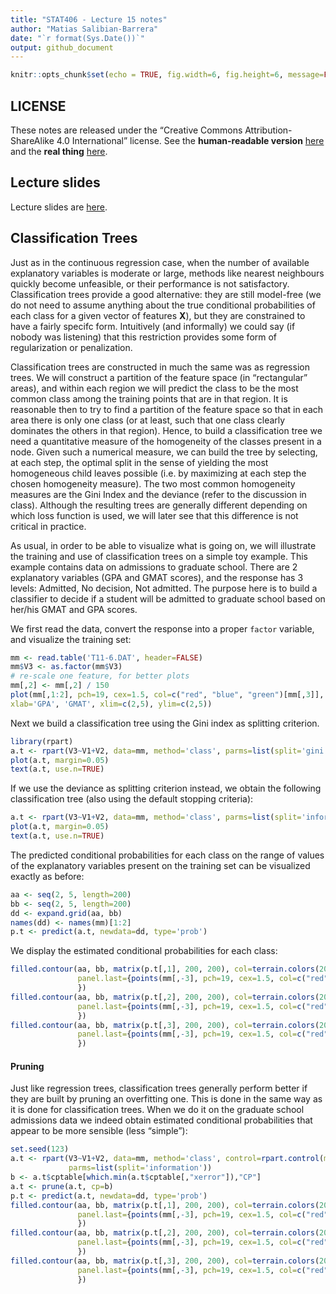 ```yaml
---
title: "STAT406 - Lecture 15 notes"
author: "Matias Salibian-Barrera"
date: "`r format(Sys.Date())`"
output: github_document
---
```


```r
knitr::opts_chunk$set(echo = TRUE, fig.width=6, fig.height=6, message=FALSE, warning=FALSE)
```

## LICENSE
These notes are released under the 
"Creative Commons Attribution-ShareAlike 4.0 International" license. 
See the **human-readable version** [here](https://creativecommons.org/licenses/by-sa/4.0/)
and the **real thing** [here](https://creativecommons.org/licenses/by-sa/4.0/legalcode). 

## Lecture slides

Lecture slides are [here](STAT406-19-lecture-15.pdf).


## Classification Trees

Just as in the continuous regression case, when the number of available
explanatory variables is moderate or large, methods like nearest neighbours
quickly become unfeasible, or their performance is not satisfactory. Classification
trees provide a good alternative: they are still model-free (we do not need to
assume anything about the true conditional probabilities of each class for a given
vector of features **X**), but they are constrained to have a fairly specifc 
form. Intuitively (and informally) we could say (if nobody was listening) that
this restriction provides some form of regularization or penalization. 

Classification trees are constructed in much the same was as regression trees.
We will construct a partition of the feature space (in "rectangular" areas),
and within each region we will predict the class to be the most common class
among the training points that  are in that region. It is reasonable then
to try to find a partition of the feature space so that in each area there is
only one class (or at least, such that one class clearly dominates the others
in that region). Hence, to build a classification tree we need a quantitative measure of 
the homogeneity of the classes present in a node. Given such a 
numerical measure, we can build the tree
by selecting, at each step, the optimal split in the sense of yielding the most
homogeneous child leaves possible (i.e. by maximizing at each step the 
chosen homogeneity measure). The two most common homogeneity measures
are the Gini Index and the deviance (refer to the discussion in class). 
Although the resulting trees are generally different depending on which 
loss function is used, we will later see that this difference is not
critical in practice. 

As usual, in order to be able to visualize what is going on, we will 
illustrate the training and use of classification trees on a simple toy example.
This example contains data on admissions to graduate school. There are
2 explanatory variables (GPA and GMAT scores), and the response has 3 
levels: Admitted, No decision, Not admitted. The purpose here is to 
build a classifier to decide if a student will be admitted to 
graduate school based on her/his GMAT and GPA scores. 

We first read the data, convert the response into a proper `factor`
variable, and visualize the training set:

```r
mm <- read.table('T11-6.DAT', header=FALSE)
mm$V3 <- as.factor(mm$V3)
# re-scale one feature, for better plots
mm[,2] <- mm[,2] / 150
plot(mm[,1:2], pch=19, cex=1.5, col=c("red", "blue", "green")[mm[,3]], 
xlab='GPA', 'GMAT', xlim=c(2,5), ylim=c(2,5))
```

Next we build a classification tree using the Gini index as splitting
criterion. 
```r
library(rpart)
a.t <- rpart(V3~V1+V2, data=mm, method='class', parms=list(split='gini'))
plot(a.t, margin=0.05)
text(a.t, use.n=TRUE)
```

If we use the deviance as splitting criterion instead, we obtain the following
classification tree (also using the default stopping criteria): 

```r
a.t <- rpart(V3~V1+V2, data=mm, method='class', parms=list(split='information'))
plot(a.t, margin=0.05)
text(a.t, use.n=TRUE)
```


The predicted conditional probabilities for each class on the range of values
of the explanatory variables present on the training set can be visualized
exactly as before: 

```r
aa <- seq(2, 5, length=200)
bb <- seq(2, 5, length=200)
dd <- expand.grid(aa, bb)
names(dd) <- names(mm)[1:2]
p.t <- predict(a.t, newdata=dd, type='prob')
```

We display the estimated conditional probabilities for each class:

```r
filled.contour(aa, bb, matrix(p.t[,1], 200, 200), col=terrain.colors(20), xlab='GPA', ylab='GMAT',
               panel.last={points(mm[,-3], pch=19, cex=1.5, col=c("red", "blue", "green")[mm[,3]])
               })
filled.contour(aa, bb, matrix(p.t[,2], 200, 200), col=terrain.colors(20), xlab='GPA', ylab='GMAT',
               panel.last={points(mm[,-3], pch=19, cex=1.5, col=c("red", "blue", "green")[mm[,3]])
               })
filled.contour(aa, bb, matrix(p.t[,3], 200, 200), col=terrain.colors(20), xlab='GPA', ylab='GMAT',
               panel.last={points(mm[,-3], pch=19, cex=1.5, col=c("red", "blue", "green")[mm[,3]])
               })
```



#### Pruning

Just like regression trees, classification trees generally perform better if they are built 
by pruning an overfitting one. This is done in the same way as it is done for classification
trees. When we do it on the graduate school admissions data we indeed obtain estimated
conditional probabilities that appear to be more sensible (less "simple"): 

```r
set.seed(123)
a.t <- rpart(V3~V1+V2, data=mm, method='class', control=rpart.control(minsplit=3, cp=1e-8, xval=10),
             parms=list(split='information'))
b <- a.t$cptable[which.min(a.t$cptable[,"xerror"]),"CP"]
a.t <- prune(a.t, cp=b)
p.t <- predict(a.t, newdata=dd, type='prob')
filled.contour(aa, bb, matrix(p.t[,1], 200, 200), col=terrain.colors(20), xlab='GPA', ylab='GMAT',
               panel.last={points(mm[,-3], pch=19, cex=1.5, col=c("red", "blue", "green")[mm[,3]])
               })
filled.contour(aa, bb, matrix(p.t[,2], 200, 200), col=terrain.colors(20), xlab='GPA', ylab='GMAT',
               panel.last={points(mm[,-3], pch=19, cex=1.5, col=c("red", "blue", "green")[mm[,3]])
               })
filled.contour(aa, bb, matrix(p.t[,3], 200, 200), col=terrain.colors(20), xlab='GPA', ylab='GMAT',
               panel.last={points(mm[,-3], pch=19, cex=1.5, col=c("red", "blue", "green")[mm[,3]])
               })
```
